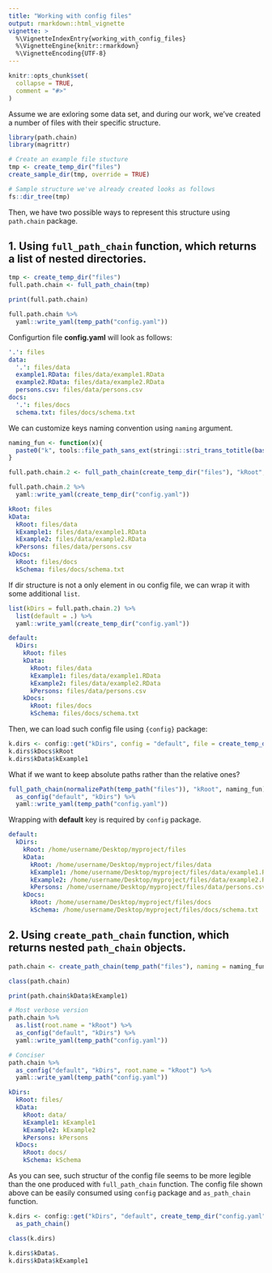 ```yaml
---
title: "Working with config files"
output: rmarkdown::html_vignette
vignette: >
  %\VignetteIndexEntry{working_with_config_files}
  %\VignetteEngine{knitr::rmarkdown}
  %\VignetteEncoding{UTF-8}
---
```


```r
knitr::opts_chunk$set(
  collapse = TRUE,
  comment = "#>"
)
```

Assume we are exloring some data set, and during our work, we've created a number 
of files with their specific structure.

```r
library(path.chain)
library(magrittr)

# Create an example file stucture
tmp <- create_temp_dir("files")
create_sample_dir(tmp, override = TRUE)

# Sample structure we've already created looks as follows
fs::dir_tree(tmp)
```

Then, we have two possible ways to represent this structure using `path.chain` package.

## 1. Using `full_path_chain` function, which returns a list of nested directories.
```r
tmp <- create_temp_dir("files")
full.path.chain <- full_path_chain(tmp)

print(full.path.chain)

full.path.chain %>% 
  yaml::write_yaml(temp_path("config.yaml"))
```

Configurtion file **config.yaml** will look as follows:
```yaml
'.': files
data:
  '.': files/data
  example1.RData: files/data/example1.RData
  example2.RData: files/data/example2.RData
  persons.csv: files/data/persons.csv
docs:
  '.': files/docs
  schema.txt: files/docs/schema.txt
```

We can customize keys naming convention using `naming` argument.

```r

naming_fun <- function(x){
  paste0("k", tools::file_path_sans_ext(stringi::stri_trans_totitle(basename(x))))
}

full.path.chain.2 <- full_path_chain(create_temp_dir("files"), "kRoot", naming_fun)

full.path.chain.2 %>% 
  yaml::write_yaml(create_temp_dir("config.yaml"))
```

```yaml
kRoot: files
kData:
  kRoot: files/data
  kExample1: files/data/example1.RData
  kExample2: files/data/example2.RData
  kPersons: files/data/persons.csv
kDocs:
  kRoot: files/docs
  kSchema: files/docs/schema.txt
```

If dir structure is not a only element in ou config file, we can wrap it with
some additional `list`.

```r
list(kDirs = full.path.chain.2) %>% 
  list(default = .) %>% 
  yaml::write_yaml(create_temp_dir("config.yaml"))
```

```yaml
default:
  kDirs:
    kRoot: files
    kData:
      kRoot: files/data
      kExample1: files/data/example1.RData
      kExample2: files/data/example2.RData
      kPersons: files/data/persons.csv
    kDocs:
      kRoot: files/docs
      kSchema: files/docs/schema.txt
```

Then, we can load such config file using `{config}` package:

```r
k.dirs <- config::get("kDirs", config = "default", file = create_temp_dir("config.yaml"))
k.dirs$kDocs$kRoot
k.dirs$kData$kExample1
```

What if we want to keep absolute paths rather than the relative ones?

```r
full_path_chain(normalizePath(temp_path("files")), "kRoot", naming_fun) %>% 
  as_config("default", "kDirs") %>% 
  yaml::write_yaml(temp_path("config.yaml"))
```
Wrapping with **default** key is required by `config` package.

```yaml
default:
  kDirs:
    kRoot: /home/username/Desktop/myproject/files
    kData:
      kRoot: /home/username/Desktop/myproject/files/data
      kExample1: /home/username/Desktop/myproject/files/data/example1.RData
      kExample2: /home/username/Desktop/myproject/files/data/example2.RData
      kPersons: /home/username/Desktop/myproject/files/data/persons.csv
    kDocs:
      kRoot: /home/username/Desktop/myproject/files/docs
      kSchema: /home/username/Desktop/myproject/files/docs/schema.txt

```


## 2. Using `create_path_chain` function, which returns nested `path_chain` objects.

```r
path.chain <- create_path_chain(temp_path("files"), naming = naming_fun)

class(path.chain)

print(path.chain$kData$kExample1)

# Most verbose version
path.chain %>% 
  as.list(root.name = "kRoot") %>%
  as_config("default", "kDirs") %>% 
  yaml::write_yaml(temp_path("config.yaml"))

# Conciser
path.chain %>% 
  as_config("default", "kDirs", root.name = "kRoot") %>% 
  yaml::write_yaml(temp_path("config.yaml"))

```

```yaml
kDirs:
  kRoot: files/
  kData:
    kRoot: data/
    kExample1: kExample1
    kExample2: kExample2
    kPersons: kPersons
  kDocs:
    kRoot: docs/
    kSchema: kSchema
```

As you can see, such structur of the config file seems to be more legible than the one produced with
`full_path_chain` function. The config file shown above can be easily consumed using `config` package and `as_path_chain` function.

```r
k.dirs <- config::get("kDirs", "default", create_temp_dir("config.yaml")) %>% 
  as_path_chain()

class(k.dirs)

k.dirs$kData$.
k.dirs$kData$kExample1

```
